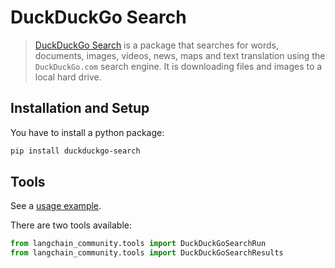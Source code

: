 # DuckDuckGo Search

>[DuckDuckGo Search](https://github.com/deedy5/duckduckgo_search) is a package that
> searches for words, documents, images, videos, news, maps and text
> translation using the `DuckDuckGo.com` search engine. It is downloading files 
> and images to a local hard drive.

## Installation and Setup

You have to install a python package:

```bash
pip install duckduckgo-search
```

## Tools

See a [usage example](/docs/integrations/tools/ddg).

There are two tools available:

```python
from langchain_community.tools import DuckDuckGoSearchRun
from langchain_community.tools import DuckDuckGoSearchResults
```
